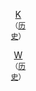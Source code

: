 {{Hurricane_season_bar_start|year=2005}}
{{Hurricane_season_bar_button|buttonspacing=0.25em|intensity={{Storm_colour|storm}}|stormname=Arlene|strength=Tropical Storm|linkname=2005年热带风暴阿琳|storminitial=A}}
{{Hurricane_season_bar_button|buttonspacing=0.25em|intensity={{Storm_colour|storm}}|stormname=Bret|strength=Tropical Storm|linkname=2005年热带风暴布雷特|storminitial=B}}
{{Hurricane_season_bar_button|buttonspacing=0.25em|intensity={{Storm_colour|cat1}}|stormname=Cindy|strength=Category 1|linkname=2005年飓风辛迪|storminitial=C}}
{{Hurricane_season_bar_button|buttonspacing=0.25em|intensity={{Storm_colour|cat4}}|stormname=Dennis|strength=Category 4|linkname=飓风丹尼斯|storminitial=D}}
{{Hurricane_season_bar_button|buttonspacing=0.25em|intensity={{Storm_colour|cat5}}|stormname=Emily|strength=Category 5|linkname=2005年飓风艾米莉|storminitial=E}}
{{Hurricane_season_bar_button|buttonspacing=0.25em|intensity={{Storm_colour|storm}}|stormname=Franklin|strength=Tropical Storm|linkname=热带风暴富兰克林 (2005年)|storminitial=F}}
{{Hurricane_season_bar_button|buttonspacing=0.25em|intensity={{Storm_colour|storm}}|stormname=Gert|strength=Tropical Storm|linkname=2005年热带风暴格特|storminitial=G}}
{{Hurricane_season_bar_button|buttonspacing=0.25em|intensity={{Storm_colour|storm}}|stormname=Harvey|strength=Tropical Storm|linkname=2005年大西洋飓风季的风暴#热带风暴哈维|storminitial=H}}
{{Hurricane_season_bar_button|buttonspacing=0.25em|intensity={{Storm_colour|cat2}}|stormname=Irene|strength=Category 2|linkname=飓风艾琳 (2005年)|storminitial=I}}
{{Hurricane_season_bar_button|buttonspacing=0.25em|intensity={{Storm_colour|depression}}|stormname=Ten|strength=Tropical Depression|linkname=2005年第十号热带低气压|storminitial=10}}
{{Hurricane_season_bar_button|buttonspacing=0.25em|intensity={{Storm_colour|storm}}|stormname=Jose|strength=Tropical Storm|linkname=2005年热带风暴何塞|storminitial=J}}
</tr><tr><td><!--pixel-wide gap--></td></tr><tr>
{{Hurricane_season_bar_button|buttonspacing=0.25em|intensity={{Storm_colour|cat5}}|stormname=Katrina|strength=Category 5|linkname=2005年颶風卡特里娜|storminitial=K}}
{{Hurricane_season_bar_button|buttonspacing=0.25em|intensity={{Storm_colour|storm}}|stormname=Lee|strength=Tropical Storm|linkname=2005年大西洋飓风季的风暴#热带风暴李|storminitial=L}}
{{Hurricane_season_bar_button|buttonspacing=0.25em|intensity={{Storm_colour|cat3}}|stormname=Maria|strength=Category 3|linkname=2005年飓风玛丽亚|storminitial=M}}
{{Hurricane_season_bar_button|buttonspacing=0.25em|intensity={{Storm_colour|cat1}}|stormname=Nate|strength=Category 1|linkname=2005年飓风内特|storminitial=N}}
{{Hurricane_season_bar_button|buttonspacing=0.25em|intensity={{Storm_colour|cat1}}|stormname=Ophelia|strength=Category 1|linkname=2005年飓风奥菲莉亚|storminitial=O}}
{{Hurricane_season_bar_button|buttonspacing=0.25em|intensity={{Storm_colour|cat1}}|stormname=Philippe|strength=Category 1|linkname=2005年飓风菲利普|storminitial=P}}
{{Hurricane_season_bar_button|buttonspacing=0.25em|intensity={{Storm_colour|cat5}}|stormname=Rita|strength=Category 5|linkname=飓风丽塔|storminitial=R}}
{{Hurricane_season_bar_button|buttonspacing=0.25em|intensity={{Storm_colour|depression}}|stormname=Nineteen|strength=Tropical Depression|linkname=2005年大西洋飓风季的风暴#第十九号热带低气压|storminitial=19}}
{{Hurricane_season_bar_button|buttonspacing=0.25em|intensity={{Storm_colour|cat1}}|stormname=Stan|strength=Category 1|linkname=飓风斯坦|storminitial=S}}
{{Hurricane_season_bar_button|buttonspacing=0.25em|intensity={{Storm_colour|SS}}|stormname=Unnamed|strength=SS|linkname=2005年亚速尔亚热带风暴|storminitial=0}}
{{Hurricane_season_bar_button|buttonspacing=0.25em|intensity={{Storm_colour|storm}}|stormname=Tammy|strength=Tropical Storm|linkname=2005年热带风暴泰米|storminitial=T}}
</tr><tr><td><!--pixel-wide gap--></td></tr><tr>
{{Hurricane_season_bar_button|buttonspacing=0.25em|intensity={{Storm_colour|depression}}|stormname=Twenty-two|strength=Tropical Depression|linkname=2005年大西洋飓风季的风暴#第二十二号热带低气压|storminitial=22}}
{{Hurricane_season_bar_button|buttonspacing=0.25em|intensity={{Storm_colour|cat1}}|stormname=Vince|strength=Category 1|linkname=飓风文斯|storminitial=V}}
{{Hurricane_season_bar_button|buttonspacing=0.25em|intensity={{Storm_colour|cat5}}|stormname=Wilma|strength=Category 5|linkname=飓风威尔玛|storminitial=W}}
{{Hurricane_season_bar_button|buttonspacing=0.25em|intensity={{Storm_colour|storm}}|stormname=Alpha|strength=Tropical Storm|linkname=2005年热带风暴阿尔法|storminitial=Αα}}
{{Hurricane_season_bar_button|buttonspacing=0.25em|intensity={{Storm_colour|cat3}}|stormname=Beta|strength=Category 3|linkname=飓风贝塔|storminitial=Ββ}}
{{Hurricane_season_bar_button|buttonspacing=0.25em|intensity={{Storm_colour|storm}}|stormname=Gamma|strength=Tropical Storm|linkname=热带风暴伽玛|storminitial=Γγ}}
{{Hurricane_season_bar_button|buttonspacing=0.25em|intensity={{Storm_colour|storm}}|stormname=Delta|strength=Tropical Storm|linkname=2005年热带风暴德尔塔|storminitial=Δδ}}
{{Hurricane_season_bar_button|buttonspacing=0.25em|intensity={{Storm_colour|cat1}}|stormname=Epsilon|strength=Category 1|linkname=2005年飓风艾普塞朗|storminitial=Εε}}
{{Hurricane_season_bar_button|buttonspacing=0.25em|intensity={{Storm_colour|storm}}|stormname=Zeta|strength=Tropical Storm|linkname=热带风暴泽塔 (2005年)|storminitial=Ζζ}}
<div title="Category 5 Katrina" ><td><td><div style="width: 2.0em; text-align: center; valign: middle; margin-right: 0.25em; margin-top: 0.25em; background-color: #{{storm colour|cat5}};"><span>{{Hurricane status small|category=cat5||type={{{type}}}}}</span></td><td>[[2005年颶風卡特里娜|K]]<br><small>（[[飓风卡特里娜的气象历史|历史]]）</small></td></td></div>
<div title="Category 5 Wilma" ><td><td><div style="width: 2.0em; text-align: center; valign: middle; margin-right: 0.25em; margin-top: 0.25em; background-color: #{{storm colour|cat5}};"><span>{{Hurricane status small|category=cat5||type={{{type}}}}}</span></td><td>[[飓风威尔玛|W]]<br><small>（[[飓风威尔玛的气象历史|历史]]）</small></td></td></div>
{{Hurricane_season_bar_end}}<noinclude>[[Category:大西洋颶風季導航模板|{{PAGENAME}}]]</noinclude>